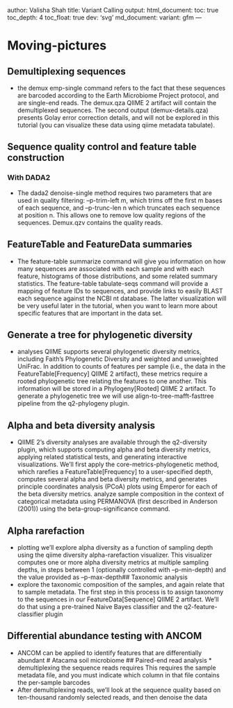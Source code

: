 author: Valisha Shah
title: Variant Calling
output:
  html_document:
    toc: true
    toc_depth: 4
    toc_float: true
    dev: 'svg'
  md_document:
    variant: gfm
---

# Moving-pictures
## Demultiplexing sequences 
* the demux emp-single command refers to the fact that these sequences are barcoded according to the Earth Microbiome Project protocol, and are single-end reads. The demux.qza QIIME 2 artifact will contain the demultiplexed sequences. The second output (demux-details.qza) presents Golay error correction details, and will not be explored in this tutorial (you can visualize these data using qiime metadata tabulate). 

## Sequence quality control and feature table construction
### With DADA2 
* The dada2 denoise-single method requires two parameters that are used in quality filtering: –p-trim-left m, which trims off the first m bases of each sequence, and –p-trunc-len n which truncates each sequence at position n. This allows one to remove low quality regions of the sequences. Demux.qzv contains the quality reads. 

## FeatureTable and FeatureData summaries 
* The feature-table summarize command will give you information on how many sequences are associated with each sample and with each feature, histograms of those distributions, and some related summary statistics. The feature-table tabulate-seqs command will provide a mapping of feature IDs to sequences, and provide links to easily BLAST each sequence against the NCBI nt database. The latter visualization will be very useful later in the tutorial, when you want to learn more about specific features that are important in the data set. 

## Generate a tree for phylogenetic diversity
* analyses QIIME supports several phylogenetic diversity metrics, including Faith’s Phylogenetic Diversity and weighted and unweighted UniFrac. In addition to counts of features per sample (i.e., the data in the FeatureTable[Frequency] QIIME 2 artifact), these metrics require a rooted phylogenetic tree relating the features to one another. This information will be stored in a Phylogeny[Rooted] QIIME 2 artifact. To generate a phylogenetic tree we will use align-to-tree-mafft-fasttree pipeline from the q2-phylogeny plugin. 

## Alpha and beta diversity analysis 
* QIIME 2’s diversity analyses are available through the q2-diversity plugin, which supports computing alpha and beta diversity metrics, applying related statistical tests, and generating interactive visualizations. We’ll first apply the core-metrics-phylogenetic method, which rarefies a FeatureTable[Frequency] to a user-specified depth, computes several alpha and beta diversity metrics, and generates principle coordinates analysis (PCoA) plots using Emperor for each of the beta diversity metrics. analyze sample composition in the context of categorical metadata using PERMANOVA (first described in Anderson (2001)) using the beta-group-significance command. 

## Alpha rarefaction 
* plotting we’ll explore alpha diversity as a function of sampling depth using the qiime diversity alpha-rarefaction visualizer. This visualizer computes one or more alpha diversity metrics at multiple sampling depths, in steps between 1 (optionally controlled with –p-min-depth) and the value provided as –p-max-depth## Taxonomic analysis 
* explore the taxonomic composition of the samples, and again relate that to sample metadata. The first step in this process is to assign taxonomy to the sequences in our FeatureData[Sequence] QIIME 2 artifact. We’ll do that using a pre-trained Naive Bayes classifier and the q2-feature-classifier plugin 

## Differential abundance testing with ANCOM 
* ANCOM can be applied to identify features that are differentially abundant # Atacama soil microbiome ## Paired-end read analysis * demultiplexing the sequence reads requires This requires the sample metadata file, and you must indicate which column in that file contains the per-sample barcodes 
* After demultiplexing reads, we’ll look at the sequence quality based on ten-thousand randomly selected reads, and then denoise the data
